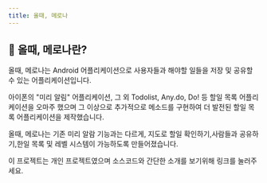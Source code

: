 ```yaml
---
title: 올때, 메로나
---
```


## 🎉 올때, 메로나란?
올때, 메로나는 Android 어플리케이션으로 사용자들과 해야할 일들을 저장 및 공유할 수 있는 어플리케이션입니다.

아이폰의 "미리 알림" 어플리케이션, 그 외 Todolist, Any.do, Do! 등 할일 목록 어플리케이션을 오마주 했으며 그 이상으로 추가적으로 메소드를 구현하여 더 발전된 할일 목록 어플리케이션을 제작했습니다.

올때, 메로나는 기존 미리 알람 기능과는 다르게, 지도로 할일 확인하기,사람들과 공유하기,한일 목록 및 레벨 시스템이 가능하도록 만들어졌습니다.

이 프로젝트는 개인 프로젝트였으며 소스코드와 간단한 소개를 보기위해 링크를 눌러주세요.